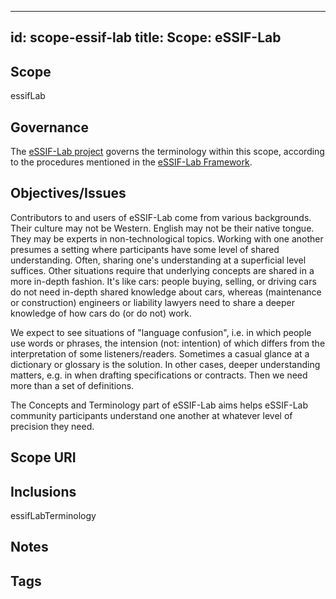
---
id: scope-essif-lab
title: Scope: eSSIF-Lab
---

## Scope
<!--Short text (label, abbreviation) that can be used to refer to the scope. Scope identifiers/labels should be useable as prefix for terms, thus providing a mechanism to refer to terms defined in other scopes, and therefore should consist of lower-case characters [a-z0-9], preferably without `-` or `_` characters. For eSSIF-Lab, we use `essifLab`.-->
essifLab

## Governance
<!--This section identifies the %%organizational body:Jurisdiction%% that governs the %%scope%%. Optionally, a reference to the governance framework/procedures may be made.-->
The [eSSIF-Lab project](https://essif-lab.eu/) governs the terminology within this scope, according to the procedures mentioned in the [eSSIF-Lab Framework](https://essif-lab.pages.grnet.gr/framework/docs/terminology/).

## Objectives/Issues
<!--State the purpose for having the scope in terms of objectives that are aimed for and/or issues that are to be addressed.-->
Contributors to and users of eSSIF-Lab come from various backgrounds. Their culture may not be Western. English may not be their native tongue. They may be experts in non-technological topics. Working with one another presumes a setting where participants have some level of shared understanding. Often, sharing one's understanding at a superficial level suffices. Other situations require that underlying concepts are shared in a more in-depth fashion. It's like cars: people buying, selling, or driving cars do not need in-depth shared knowledge about cars, whereas (maintenance or construction) engineers or liability lawyers need to share a deeper knowledge of how cars do (or do not) work.

We expect to see situations of "language confusion", i.e. in which people use words or phrases, the intension (not: intention) of which differs from the interpretation of some listeners/readers. Sometimes a casual glance at a dictionary or glossary is the solution. In other cases, deeper understanding matters, e.g. in when drafting specifications or contracts. Then we need more than a set of definitions.

The Concepts and Terminology part of eSSIF-Lab aims helps eSSIF-Lab community participants understand one another at whatever level of precision they need.

## Scope URI
<!--Optionally specify the URI by which this scope may be identified-->

## Inclusions
<!--This %%scope%% may include other scopes, which means that everything in that other scope is also considered part of this %%scope%%. In case of collisions, this %%scope%% MUST provide a means to resolve such conflicts without modifying anything in included scopes. For eSSIF-Lab, we include `essifLabTerminology`-->
essifLabTerminology

## Notes
<!--Anything els that's worth mentioning.-->

## Tags
<!--Add hash tags here that allow us to group concepts in useful ways.-->

<!--
---
## Footnotes

[//]: # This (optional) section contains any footnotes that may have been specified in the text above.

[^1]: the text for footnote [^1] goes here.

-->
